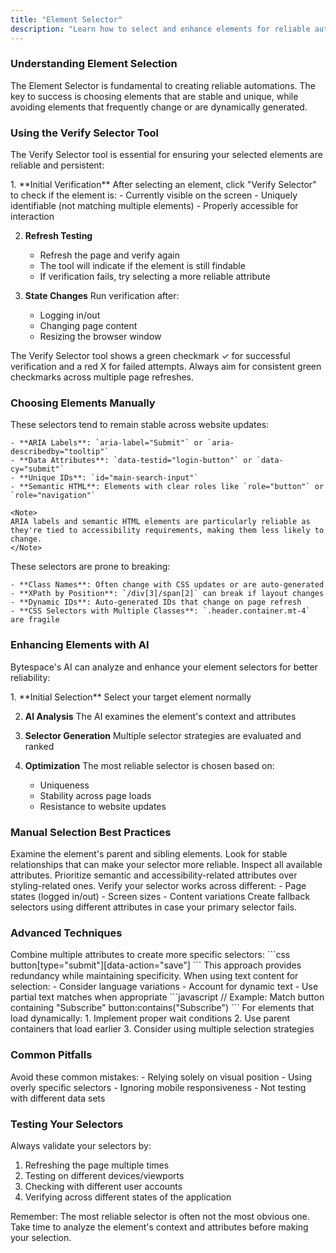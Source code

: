 ```yaml
---
title: "Element Selector"
description: "Learn how to select and enhance elements for reliable automation"
---
```


### Understanding Element Selection

The Element Selector is fundamental to creating reliable automations. The key to success is choosing elements that are stable and unique, while avoiding elements that frequently change or are dynamically generated.

### Using the Verify Selector Tool

The Verify Selector tool is essential for ensuring your selected elements are reliable and persistent:

<Steps>
  1. **Initial Verification**
     After selecting an element, click "Verify Selector" to check if the element is:
     - Currently visible on the screen
     - Uniquely identifiable (not matching multiple elements)
     - Properly accessible for interaction
  
  2. **Refresh Testing**
     - Refresh the page and verify again
     - The tool will indicate if the element is still findable
     - If verification fails, try selecting a more reliable attribute
  
  3. **State Changes**
     Run verification after:
     - Logging in/out
     - Changing page content
     - Resizing the browser window
</Steps>

<Note>
The Verify Selector tool shows a green checkmark ✓ for successful verification and a red X for failed attempts. Always aim for consistent green checkmarks across multiple page refreshes.
</Note>

### Choosing Elements Manually

<Tabs>
  <Tab title="Reliable Selectors">
    These selectors tend to remain stable across website updates:
    
    - **ARIA Labels**: `aria-label="Submit"` or `aria-describedby="tooltip"`
    - **Data Attributes**: `data-testid="login-button"` or `data-cy="submit"`
    - **Unique IDs**: `id="main-search-input"`
    - **Semantic HTML**: Elements with clear roles like `role="button"` or `role="navigation"`
    
    <Note>
    ARIA labels and semantic HTML elements are particularly reliable as they're tied to accessibility requirements, making them less likely to change.
    </Note>
  </Tab>
  
  <Tab title="Avoid These">
    These selectors are prone to breaking:
    
    - **Class Names**: Often change with CSS updates or are auto-generated
    - **XPath by Position**: `/div[3]/span[2]` can break if layout changes
    - **Dynamic IDs**: Auto-generated IDs that change on page refresh
    - **CSS Selectors with Multiple Classes**: `.header.container.mt-4` are fragile
  </Tab>
</Tabs>

### Enhancing Elements with AI

Bytespace's AI can analyze and enhance your element selectors for better reliability:

<Steps>
  1. **Initial Selection**
     Select your target element normally
  
  2. **AI Analysis**
     The AI examines the element's context and attributes
  
  3. **Selector Generation**
     Multiple selector strategies are evaluated and ranked
  
  4. **Optimization**
     The most reliable selector is chosen based on:
     - Uniqueness
     - Stability across page loads
     - Resistance to website updates
</Steps>

### Manual Selection Best Practices

<CardGroup cols={2}>
  <Card title="Hierarchy Check" icon="sitemap">
    Examine the element's parent and sibling elements. Look for stable relationships that can make your selector more reliable.
  </Card>
  
  <Card title="Attribute Analysis" icon="magnifying-glass">
    Inspect all available attributes. Prioritize semantic and accessibility-related attributes over styling-related ones.
  </Card>
  
  <Card title="Test Multiple States" icon="code-branch">
    Verify your selector works across different:
    - Page states (logged in/out)
    - Screen sizes
    - Content variations
  </Card>
  
  <Card title="Backup Strategies" icon="shield">
    Create fallback selectors using different attributes in case your primary selector fails.
  </Card>
</CardGroup>

### Advanced Techniques

<Accordion title="Using Multiple Attributes">
Combine multiple attributes to create more specific selectors:
```css
button[type="submit"][data-action="save"]
```
This approach provides redundancy while maintaining specificity.
</Accordion>

<Accordion title="Text-Based Selection">
When using text content for selection:
- Consider language variations
- Account for dynamic text
- Use partial text matches when appropriate
```javascript
// Example: Match button containing "Subscribe"
button:contains("Subscribe")
```
</Accordion>

<Accordion title="Dynamic Content Handling">
For elements that load dynamically:
1. Implement proper wait conditions
2. Use parent containers that load earlier
3. Consider using multiple selection strategies
</Accordion>

### Common Pitfalls

<Warning>
Avoid these common mistakes:
- Relying solely on visual position
- Using overly specific selectors
- Ignoring mobile responsiveness
- Not testing with different data sets
</Warning>

### Testing Your Selectors

Always validate your selectors by:
1. Refreshing the page multiple times
2. Testing on different devices/viewports
3. Checking with different user accounts
4. Verifying across different states of the application

<Note>
Remember: The most reliable selector is often not the most obvious one. Take time to analyze the element's context and attributes before making your selection.
</Note>
